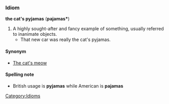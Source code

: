 ===Idiom===
'''the cat's pyjamas''' ('''pajamas*''')
#A highly sought-after and fancy example of something, usually referred to inanimate objects. 
#* That new car was really the cat's pyjamas.
[[Category:Idioms]]
====Synonym====
*[[The cat's meow]]

==== Spelling note ====
*British usage is '''pyjamas''' while American is '''pajamas'''